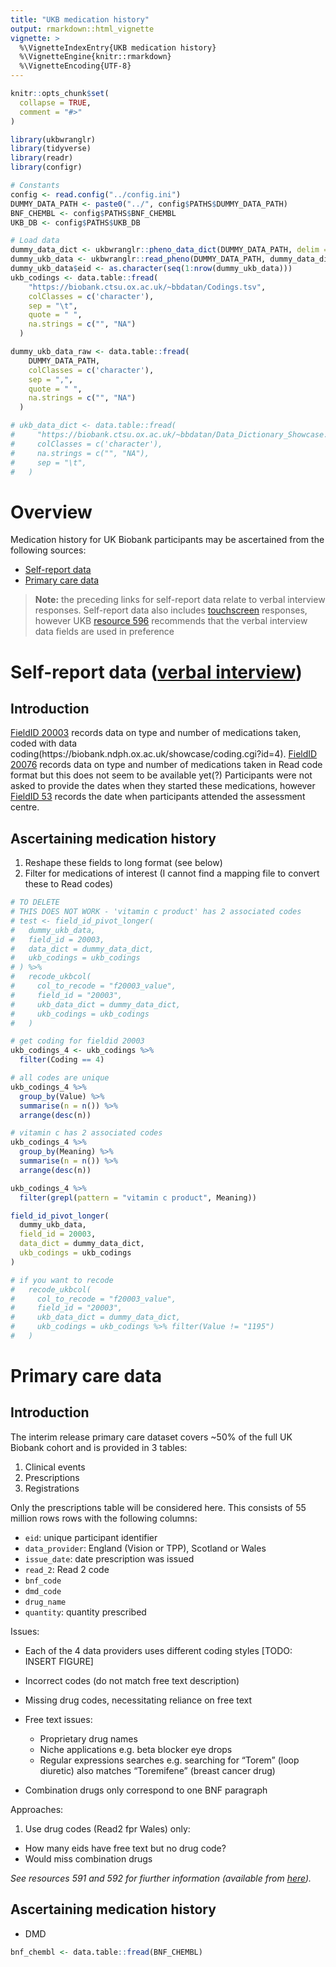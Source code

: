 ```yaml
---
title: "UKB medication history"
output: rmarkdown::html_vignette
vignette: >
  %\VignetteIndexEntry{UKB medication history}
  %\VignetteEngine{knitr::rmarkdown}
  %\VignetteEncoding{UTF-8}
---
```


```r
knitr::opts_chunk$set(
  collapse = TRUE,
  comment = "#>"
)
```

```r
library(ukbwranglr)
library(tidyverse)
library(readr)
library(configr)

# Constants
config <- read.config("../config.ini")
DUMMY_DATA_PATH <- paste0("../", config$PATHS$DUMMY_DATA_PATH)
BNF_CHEMBL <- config$PATHS$BNF_CHEMBL
UKB_DB <- config$PATHS$UKB_DB

# Load data
dummy_data_dict <- ukbwranglr::pheno_data_dict(DUMMY_DATA_PATH, delim = ",")
dummy_ukb_data <- ukbwranglr::read_pheno(DUMMY_DATA_PATH, dummy_data_dict, delim = ",") 
dummy_ukb_data$eid <- as.character(seq(1:nrow(dummy_ukb_data)))
ukb_codings <- data.table::fread(
    "https://biobank.ctsu.ox.ac.uk/~bbdatan/Codings.tsv",
    colClasses = c('character'),
    sep = "\t",
    quote = " ",
    na.strings = c("", "NA")
  )

dummy_ukb_data_raw <- data.table::fread(
    DUMMY_DATA_PATH,
    colClasses = c('character'),
    sep = ",",
    quote = " ",
    na.strings = c("", "NA")
  )

# ukb_data_dict <- data.table::fread(
#     "https://biobank.ctsu.ox.ac.uk/~bbdatan/Data_Dictionary_Showcase.tsv",
#     colClasses = c('character'),
#     na.strings = c("", "NA"),
#     sep = "\t",
#   )
```

# Overview

Medication history for UK Biobank participants may be ascertained from the following sources:

- [Self-report data](https://biobank.ndph.ox.ac.uk/showcase/label.cgi?id=100075)
- [Primary care data](https://biobank.ndph.ox.ac.uk/showcase/label.cgi?id=3000)

>**Note:** the preceding links for self-report data relate to verbal interview responses. Self-report data also includes [touchscreen](https://biobank.ndph.ox.ac.uk/ukb/label.cgi?id=100025) responses, however UKB [resource 596](https://biobank.ndph.ox.ac.uk/ukb/refer.cgi?id=596) recommends that the verbal interview data fields are used in preference

# Self-report data ([verbal interview](https://biobank.ndph.ox.ac.uk/showcase/label.cgi?id=100075))

## Introduction

[FieldID 20003](https://biobank.ndph.ox.ac.uk/showcase/field.cgi?id=20003) records data on type and number of medications taken, coded with data coding(https://biobank.ndph.ox.ac.uk/showcase/coding.cgi?id=4). [FieldID 20076](https://biobank.ndph.ox.ac.uk/showcase/field.cgi?id=20076) records data on type and number of medications taken in Read code format but this does not seem to be available yet(?) Participants were not asked to provide the dates when they started these medications, however [FieldID 53](https://biobank.ndph.ox.ac.uk/showcase/field.cgi?id=53) records the date when participants attended the assessment centre.

## Ascertaining medication history

1. Reshape these fields to long format (see below)
2. Filter for medications of interest (I cannot find a mapping file to convert these to Read codes)

```r
# TO DELETE 
# THIS DOES NOT WORK - 'vitamin c product' has 2 associated codes
# test <- field_id_pivot_longer(
#   dummy_ukb_data,
#   field_id = 20003,
#   data_dict = dummy_data_dict,
#   ukb_codings = ukb_codings
# ) %>%
#   recode_ukbcol(
#     col_to_recode = "f20003_value",
#     field_id = "20003",
#     ukb_data_dict = dummy_data_dict,
#     ukb_codings = ukb_codings
#   )

# get coding for fieldid 20003
ukb_codings_4 <- ukb_codings %>% 
  filter(Coding == 4) 

# all codes are unique
ukb_codings_4 %>% 
  group_by(Value) %>% 
  summarise(n = n()) %>% 
  arrange(desc(n))

# vitamin c has 2 associated codes
ukb_codings_4 %>% 
  group_by(Meaning) %>% 
  summarise(n = n()) %>% 
  arrange(desc(n))

ukb_codings_4 %>% 
  filter(grepl(pattern = "vitamin c product", Meaning))
```
```r
field_id_pivot_longer(
  dummy_ukb_data,
  field_id = 20003,
  data_dict = dummy_data_dict,
  ukb_codings = ukb_codings
) 

# if you want to recode
#   recode_ukbcol( 
#     col_to_recode = "f20003_value",
#     field_id = "20003",
#     ukb_data_dict = dummy_data_dict,
#     ukb_codings = ukb_codings %>% filter(Value != "1195")
#   )
```

# Primary care data

## Introduction

The interim release primary care dataset covers ~50% of the full UK Biobank cohort and is provided in 3 tables:

1. Clinical events
2. Prescriptions
3. Registrations

Only the prescriptions table will be considered here. This consists of 55 million rows rows with the following columns:

- `eid`: unique participant identifier
- `data_provider`: England (Vision or TPP), Scotland or Wales
- `issue_date`: date prescription was issued
- `read_2`: Read 2 code
- `bnf_code`
- `dmd_code`
- `drug_name` 
- `quantity`: quantity prescribed

Issues:

- Each of the 4 data providers uses different coding styles [TODO: INSERT FIGURE]
- Incorrect codes (do not match free text description)
- Missing drug codes, necessitating reliance on free text 
- Free text issues:
  
  - Proprietary drug names
  - Niche applications e.g. beta blocker eye drops
  - Regular expressions searches e.g. searching for "Torem" (loop diuretic) also matches "Toremifene" (breast cancer drug)
  
- Combination drugs only correspond to one BNF paragraph

Approaches:

1. Use drug codes (Read2 fpr Wales) only: 

  - How many eids have free text but no drug code?
  - Would miss combination drugs

*See resources 591 and 592 for fiurther information (available from [here](https://biobank.ndph.ox.ac.uk/showcase/label.cgi?id=3000)).*

## Ascertaining medication history

- DMD

```r
bnf_chembl <- data.table::fread(BNF_CHEMBL)
```

